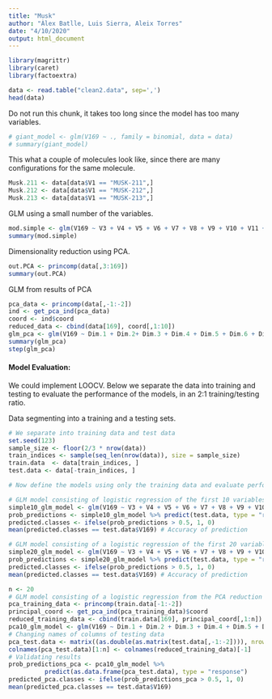 ```yaml
---
title: "Musk"
author: "Àlex Batlle, Luis Sierra, Aleix Torres"
date: "4/10/2020"
output: html_document
---
```


```r
library(magrittr)
library(caret)
library(factoextra)
```


```r
data <- read.table("clean2.data", sep=',')
head(data)
```

Do not run this chunk, it takes too long since the model has too many variables.

```r
# giant_model <- glm(V169 ~ ., family = binomial, data = data)
# summary(giant_model)
```

This what a couple of molecules look like, since there are many configurations for the same molecule.

```r
Musk.211 <- data[data$V1 == "MUSK-211",]
Musk.212 <- data[data$V1 == "MUSK-212",]
Musk.213 <- data[data$V1 == "MUSK-213",]
```

GLM using a small number of the variables.

```r
mod.simple <- glm(V169 ~ V3 + V4 + V5 + V6 + V7 + V8 + V9 + V10 + V11 + V12 + V13 + V14 + V15 + V16 + V17 + V18 + V19 + V20, family = binomial, data = data)
summary(mod.simple)
```

Dimensionality reduction using PCA.

```r
out.PCA <- princomp(data[,3:169])
summary(out.PCA)
```

GLM from results of PCA

```r
pca_data <- princomp(data[,-1:-2])
ind <- get_pca_ind(pca_data)
coord <- ind$coord
reduced_data <- cbind(data[169], coord[,1:10])
glm_pca <- glm(V169 ~ Dim.1 + Dim.2+ Dim.3 + Dim.4 + Dim.5 + Dim.6 + Dim.7 + Dim.8 + Dim.9 + Dim.10, family = binomial, data = reduced_data)
summary(glm_pca)
step(glm_pca)
```

#### Model Evaluation:

We could implement LOOCV. Below we separate the data into training and testing to evaluate the performance of the models, in an 2:1 training/testing ratio.

Data segmenting into a training and a testing sets.

```r
# We separate into training data and test data
set.seed(123)
sample_size <- floor(2/3 * nrow(data))
train_indices <- sample(seq_len(nrow(data)), size = sample_size)
train.data  <- data[train_indices, ]
test.data <- data[-train_indices, ]
```

```r
# Now define the models using only the training data and evaluate performance through testing

# GLM model consisting of logistic regression of the first 10 variables
simple10_glm_model <- glm(V169 ~ V3 + V4 + V5 + V6 + V7 + V8 + V9 + V10 + V11 + V12, family = binomial, data = train.data)
prob_predictions <- simple10_glm_model %>% predict(test.data, type = "response")
predicted.classes <- ifelse(prob_predictions > 0.5, 1, 0)
mean(predicted.classes == test.data$V169) # Accuracy of prediction

# GLM model consisting of a logistic regression of the first 20 variables
simple20_glm_model <- glm(V169 ~ V3 + V4 + V5 + V6 + V7 + V8 + V9 + V10 + V11 + V12 + V13 + V14 + V15 + V16 + V17 + V18 + V19 + V20 + V21 + V22, family = binomial, data = train.data)
prob_predictions <- simple20_glm_model %>% predict(test.data, type = "response")
predicted.classes <- ifelse(prob_predictions > 0.5, 1, 0)
mean(predicted.classes == test.data$V169) # Accuracy of prediction
```

```r
n <- 20
# GLM model consisting of a logistic regression from the PCA reduction of the data
pca_training_data <- princomp(train.data[-1:-2])
principal_coord <- get_pca_ind(pca_training_data)$coord
reduced_training_data <- cbind(train.data[169], principal_coord[,1:n])
pca10_glm_model <- glm(V169 ~ Dim.1 + Dim.2 + Dim.3 + Dim.4 + Dim.5 + Dim.6 + Dim.7 + Dim.8 + Dim.9 + Dim.10 + Dim.11 + Dim.12 + Dim.13 + Dim.14 + Dim.15 + Dim.16 + Dim.17 + Dim.18 + Dim.19 + Dim.20 + Dim.21 + Dim.22, family = binomial, data = reduced_training_data)# + Dim.11 + Dim.12 + Dim.13 + Dim.14 + Dim.15 + Dim.16 + Dim.17 + Dim.18 + Dim.19 + Dim.20, family = binomial, data = reduced_training_data)
# Changing names of columns of testing data
pca_test.data <- matrix((as.double(as.matrix(test.data[,-1:-2]))), nrow = 2200, ncol = 167) %*% loadings(pca_training_data)[]
colnames(pca_test.data)[1:n] <- colnames(reduced_training_data)[-1]
# Validating results
prob_predictions_pca <- pca10_glm_model %>% 
          predict(as.data.frame(pca_test.data), type = "response")
predicted_pca.classes <- ifelse(prob_predictions_pca > 0.5, 1, 0)
mean(predicted_pca.classes == test.data$V169)
```



